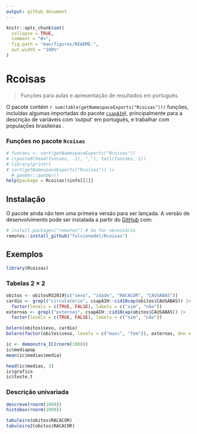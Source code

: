 ```yaml
---
output: github_document
---
```


<!-- README.md is generated from README.Rmd. Please edit that file -->

```r
knitr::opts_chunk$set(
  collapse = TRUE,
  comment = "#>",
  fig.path = "man/figures/README-",
  out.width = "100%"
)
```

# Rcoisas

<!-- badges: start -->
<!-- badges: end -->

> Funções para aulas e apresentação de resultados em português.

O pacote contém `r sum(table(getNamespaceExports("Rcoisas")))` funções, incluídas algumas importadas do pacote [`csapAIH`](https://github.com/fulvionedel/csapAIH)), principalmente para a descrição de variáveis com 'output' em português, e trabalhar com populações brasileiras .

### Funções no pacote `Rcoisas`

```r
# funcoes <- sort(getNamespaceExports("Rcoisas"))
# c(paste0(head(funcoes, -1), ","), tail(funcoes, 1))
# library(printr)
# sort(getNamespaceExports("Rcoisas")) |>
  # pander::pander()
help(package = Rcoisas)$info[[2]]
```


## Instalação

O pacote ainda não tem uma primeira versão para ser lançada. A versão de desenvolvimento pode ser instalada a partir do [GitHub](https://github.com/) com:

``` r
# install.packages("remotes") # Se for necessário
remotes::install_github("fulvionedel/Rcoisas")
```

## Exemplos

```r
library(Rcoisas)
```

### Tabelas 2 $\times$ 2

```r
obitos <- obitosRS2019[c("sexo", "idade", "RACACOR", "CAUSABAS")]
cardio <- grepl("circulatório", csapAIH::cid10cap(obitos$CAUSABAS)) |>
  factor(levels = c(TRUE, FALSE), labels = c("sim", "não"))
externas <- grepl("externas", csapAIH::cid10cap(obitos$CAUSABAS)) |>
  factor(levels = c(TRUE, FALSE), labels = c("sim", "não"))

bolero(obitos$sexo, cardio)
bolero(factor(obitos$sexo, levels = c("masc", "fem")), externas, dnn = c("sexo", "causas externas"))
```


<!-- ### Demonstração do intervalo de confiança -->

```r
ic <- demonstra_IC(rnorm(1000))
ic$mediapop
mean(ic$medias$media)

head(ic$medias, 3)
ic$grafico
ic$teste.t
```


### Descrição univariada

```r
descreve(rnorm(1000))
histobox(rnorm(1000))

tabuleiro(obitos$RACACOR)
tabuleiro2(obitos$RACACOR)
```


<!-- You'll still need to render `README.Rmd` regularly, to keep `README.md` up-to-date. `devtools::build_readme()` is handy for this. You could also use GitHub Actions to re-render `README.Rmd` every time you push. An example workflow can be found here: <https://github.com/r-lib/actions/tree/v1/examples>. -->

